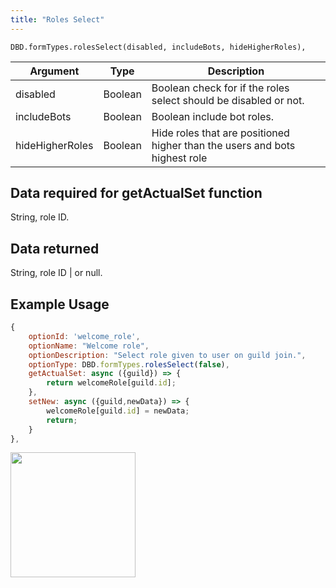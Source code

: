 ```yaml
---
title: "Roles Select"
---
```


```
DBD.formTypes.rolesSelect(disabled, includeBots, hideHigherRoles),
```

| Argument        | Type    | Description                                                                |
| --------------- | ------- | -------------------------------------------------------------------------- |
| disabled        | Boolean | Boolean check for if the roles select should be disabled or not.           |
| includeBots     | Boolean | Boolean include bot roles.                                                 |
| hideHigherRoles | Boolean | Hide roles that are positioned higher than the users and bots highest role |

## Data required for getActualSet function

String, role ID.

## Data returned

String, role ID | or null.

## Example Usage

```javascript
{
    optionId: 'welcome_role',
    optionName: "Welcome role",
    optionDescription: "Select role given to user on guild join.",
    optionType: DBD.formTypes.rolesSelect(false),
    getActualSet: async ({guild}) => {
        return welcomeRole[guild.id];
    },
    setNew: async ({guild,newData}) => {
        welcomeRole[guild.id] = newData;
        return;
    }
},
```

<img height="200" src="/images/formtypes/dbd-rolesselect.png" />
